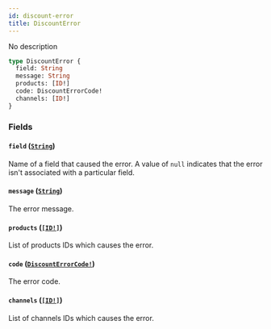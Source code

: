 ```yaml
---
id: discount-error
title: DiscountError
---
```


No description

```graphql
type DiscountError {
  field: String
  message: String
  products: [ID!]
  code: DiscountErrorCode!
  channels: [ID!]
}
```

### Fields

#### `field` ([`String`](/docs/developer/api-reference/scalars/string))

Name of a field that caused the error. A value of `null` indicates that the error isn't associated with a particular field.

#### `message` ([`String`](/docs/developer/api-reference/scalars/string))

The error message.

#### `products` ([`[ID!]`](/docs/developer/api-reference/scalars/id))

List of products IDs which causes the error.

#### `code` ([`DiscountErrorCode!`](/docs/developer/api-reference/enums/discount-error-code))

The error code.

#### `channels` ([`[ID!]`](/docs/developer/api-reference/scalars/id))

List of channels IDs which causes the error.
